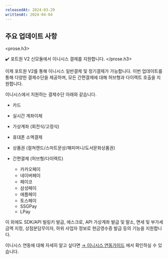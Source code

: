 ```yaml
---
releasedAt: 2024-03-29
writtenAt: 2024-04-04
---
```



## 주요 업데이트 사항

<prose.h3>
  <PaymentV2 />

  ✔️ 포트원 V2 신모듈에서 이니시스 결제를 지원합니다.
</prose.h3>

이제 포트원 V2를 통해 이니시스 일반결제 및 정기결제가 가능합니다. 이번 업데이트를 통해 다양한 결제수단을 제공하며, 모든 간편결제에 대해 허브형과 다이렉트 호출을 지원합니다.

이니시스에서 지원하는 결제수단 아래와 같습니다.

- 카드

- 실시간 계좌이체

- 가상계좌 (회전식/고정식)

- 휴대폰 소액결제

- 상품권 (컬쳐랜드/스마트문상/해피머니/도서문화상품권)

- 간편결제 (허브형/다이렉트)
  - 카카오페이
  - 네이버페이
  - 페이코
  - 삼성페이
  - 애플페이
  - 토스페이
  - SSGPay
  - LPay

이 외에도 SDK/API 빌링키 발급, 에스크로, API 가상계좌 발급 및 말소, 면세 및 부가세 금액 지정, 상점분담무이자,
하위 사업자 정보로 현금영수증 발급 등의 기능을 지원합니다.

이니시스 연동에 대해 자세히 알고 싶다면 [→ 이니시스 연동가이드](/docs/ko/v2-payment/pg/inicis-v2?v=v2) 에서 확인하실 수 있습니다.
